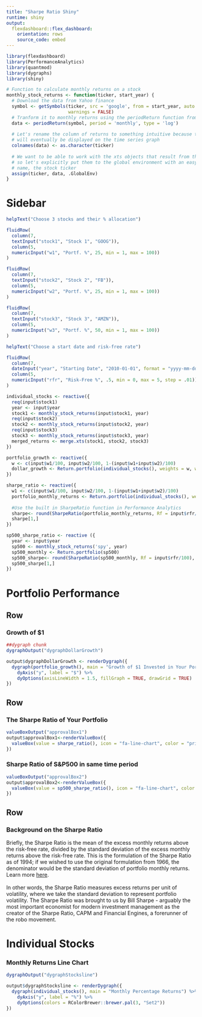 ```yaml
---
title: "Sharpe Ratio Shiny"
runtime: shiny
output:
  flexdashboard::flex_dashboard:
    orientation: rows
    source_code: embed
---
```



```r
library(flexdashboard)
library(PerformanceAnalytics)
library(quantmod)
library(dygraphs)
library(shiny)

# Function to calculate monthly returns on a stock 
monthly_stock_returns <- function(ticker, start_year) {
  # Download the data from Yahoo finance
  symbol <- getSymbols(ticker, src = 'google', from = start_year, auto.assign = FALSE,
                       warnings = FALSE) 
  # Tranform it to monthly returns using the periodReturn function from quantmod
  data <- periodReturn(symbol, period = 'monthly', type = 'log')
  
  # Let's rename the column of returns to something intuitive because the column name is what
  # will eventually be displayed on the time series graph
  colnames(data) <- as.character(ticker)
  
  # We want to be able to work with the xts objects that result from this function 
  # so let's explicitly put them to the global environment with an easy to use 
  # name, the stock ticker
  assign(ticker, data, .GlobalEnv)
}
```

Sidebar {.sidebar}
=====================================
  
```r
helpText("Choose 3 stocks and their % allocation")

fluidRow(
  column(7,
  textInput("stock1", "Stock 1", "GOOG")),
  column(5,
  numericInput("w1", "Portf. %", 25, min = 1, max = 100))
)  

fluidRow(
  column(7,
  textInput("stock2", "Stock 2", "FB")),
  column(5,
  numericInput("w2", "Portf. %", 25, min = 1, max = 100))
)

fluidRow(
  column(7,
  textInput("stock3", "Stock 3", "AMZN")),
  column(5,
  numericInput("w3", "Portf. %", 50, min = 1, max = 100))
)

helpText("Choose a start date and risk-free rate")

fluidRow(
  column(7,
  dateInput("year", "Starting Date", "2010-01-01", format = "yyyy-mm-dd")),
  column(5,
  numericInput("rfr", "Risk-Free %", .5, min = 0, max = 5, step = .01))
)

individual_stocks <- reactive({
  req(input$stock1)
  year <- input$year
  stock1 <- monthly_stock_returns(input$stock1, year)
  req(input$stock2)
  stock2 <- monthly_stock_returns(input$stock2, year)
  req(input$stock3)
  stock3 <- monthly_stock_returns(input$stock3, year)
  merged_returns <- merge.xts(stock1, stock2, stock3)
})

portfolio_growth <- reactive({
  w <- c(input$w1/100, input$w2/100, 1-(input$w1+input$w2)/100)
  dollar_growth <- Return.portfolio(individual_stocks(), weights = w, wealth.index = TRUE)
}) 

sharpe_ratio <- reactive({
  w1 <- c(input$w1/100, input$w2/100, 1-(input$w1+input$w2)/100)
  portfolio_monthly_returns <- Return.portfolio(individual_stocks(), weights = w1)
  
  #Use the built in SharpeRatio function in Performance Analytics
  sharpe<- round(SharpeRatio(portfolio_monthly_returns, Rf = input$rfr/100), 4)
  sharpe[1,]
})

sp500_sharpe_ratio <- reactive ({
  year <- input$year
  sp500 <- monthly_stock_returns('spy', year)
  sp500_monthly <- Return.portfolio(sp500)
  sp500_sharpe<- round(SharpeRatio(sp500_monthly, Rf = input$rfr/100), 4)
  sp500_sharpe[1,]
})
```

Portfolio Performance
=====================================  

Row {data-height=600}
-----------------------------------------------------------------------

### Growth of $1

```r
##dygraph chunk
dygraphOutput("dygraphDollarGrowth")

output$dygraphDollarGrowth <- renderDygraph({
  dygraph(portfolio_growth(), main = "Growth of $1 Invested in Your Portfolio") %>%
    dyAxis("y", label = "$") %>%
    dyOptions(axisLineWidth = 1.5, fillGraph = TRUE, drawGrid = TRUE)
})
```

Row {data-height=200}
-----------------------------------------------------------------------

### The Sharpe Ratio of Your Portfolio

```r
valueBoxOutput("approvalBox1")
output$approvalBox1<-renderValueBox({
  valueBox(value = sharpe_ratio(), icon = "fa-line-chart", color = "primary")
})
```

### Sharpe Ratio of S&P500 in same time period

```r

valueBoxOutput("approvalBox2")
output$approvalBox2<-renderValueBox({
  valueBox(value = sp500_sharpe_ratio(), icon = "fa-line-chart", color = "primary")
})
```

Row {data-height=350}
-----------------------------------------------------------------------

### Background on the Sharpe Ratio

Briefly, the Sharpe Ratio is the mean of the excess monthly returns above the risk-free rate, divided by the standard deviation of the excess monthly returns above the risk-free rate.  This is the formulation of the Sharpe Ratio as of 1994; if we wished to use the original formulation from 1966, the denominator would be the standard deviation of portfolio monthly returns. Learn more [here](http://web.stanford.edu/~wfsharpe/art/sr/sr.htm).<br><br>
In other words, the Sharpe Ratio measures excess returns per unit of volatility, where we take the standard deviation to represent portfolio volatility. The Sharpe Ratio was brought to us by Bill Sharpe - arguably the most important economist for modern investment management as the creator of the Sharpe Ratio, CAPM and Financial Engines, a forerunner of the robo movement.


Individual Stocks
========================================

### Monthly Returns Line Chart

```r
dygraphOutput("dygraphStocksline")

output$dygraphStocksline <- renderDygraph({
  dygraph(individual_stocks(), main = "Monthly Percentage Returns") %>% 
    dyAxis("y", label = "%") %>% 
    dyOptions(colors = RColorBrewer::brewer.pal(3, "Set2")) 
})
```

